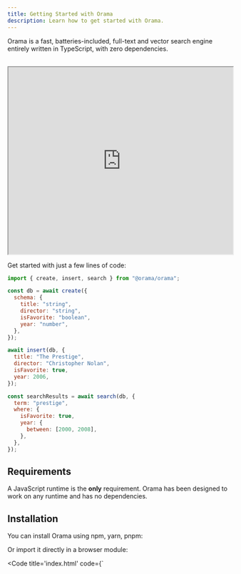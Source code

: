 ```yaml
---
title: Getting Started with Orama
description: Learn how to get started with Orama.
---
```


Orama is a fast, batteries-included, full-text and vector search engine entirely written in TypeScript, with zero dependencies. <br /><br />

<iframe
  style="height: 420px"
  width="100%"
  src="https://www.youtube.com/embed/szcaz6JMYQ4"
  title="YouTube video player"
  allow="accelerometer; autoplay; clipboard-write; encrypted-media; gyroscope; picture-in-picture; web-share"
  allowFullScreen>
</iframe>
<br />

Get started with just a few lines of code:

```js
import { create, insert, search } from "@orama/orama";

const db = await create({
  schema: {
    title: "string",
    director: "string",
    isFavorite: "boolean",
    year: "number",
  },
});

await insert(db, {
  title: "The Prestige",
  director: "Christopher Nolan",
  isFavorite: true,
  year: 2006,
});

const searchResults = await search(db, {
  term: "prestige",
  where: {
    isFavorite: true,
    year: {
      between: [2000, 2008],
    },
  },
});
```

## Requirements

A JavaScript runtime is the **only** requirement. Orama has been designed to work on any runtime and has no dependencies.

## Installation

You can install Orama using npm, yarn, pnpm:

<Install pkg="@orama/orama" />

Or import it directly in a browser module:

<Code title='index.html' code={`<html>
  <body>
    <script type="module">
        create,
        search,
        insert,
      } from "https://unpkg.com/@orama/orama@latest/dist/index.js";

      // ...
    </script>
  </body>
</html>`} lang="html"/>

## Basic usage

```ts copy
import { create, search, insert } from "@orama/orama";

const db = await create({
  schema: {
    name: "string",
    description: "string",
    price: "number",
    meta: {
      rating: "number",
    },
  },
});

await insert(db, {
  name: "Wireless Headphones",
  description:
    "Experience immersive sound quality with these noise-cancelling wireless headphones.",
  price: 99.99,
  meta: {
    rating: 4.5,
  },
});

const searchResult = await search(db, {
  term: "headphones",
});

console.log(searchResult.hits.map((hit) => hit.document));
```

For more information, check out the [Usage](/open-source/usage/create) section.

# CommonJS Imports

Orama ships **ESM** modules by default. This allows us to move faster when providing new features and bug fixes, as well as using the `"exports"` field in `package.json` to provide a better developer experience.

CommonJS imports are still supported, but we suggest you to migrate to ESM.

## TypeScript

Set `moduleResolution` in the `compilerOptions` in your `tsconfig.json` to be either `Node16` or `NodeNext`.

When importing types, always refer to the standard orama import:

```ts copy
import type { Language } from "@orama/orama";
```

# Community Rewards

![Orama Community Rewards](/misc/community-rewards.webp)

Are you using Orama in production? Have you written an article or made a YouTube video on Orama? [Contact us](mailto:info@oramasearch.com) to get some Orama swag in return!
